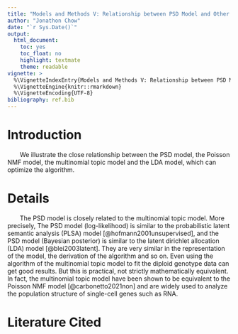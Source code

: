 ```yaml
---
title: "Models and Methods V: Relationship between PSD Model and Other Models"
author: "Jonathon Chow"
date: "`r Sys.Date()`"
output:
  html_document:
    toc: yes
    toc_float: no
    highlight: textmate
    theme: readable
vignette: >
  %\VignetteIndexEntry{Models and Methods V: Relationship between PSD Model and Other Models}
  %\VignetteEngine{knitr::rmarkdown}
  %\VignetteEncoding{UTF-8}
bibliography: ref.bib
---
```


# Introduction

&emsp;&emsp;We illustrate the close relationship between the PSD model, the Poisson NMF model, the multinomial topic model and the LDA model, which can optimize the algorithm.

# Details

&emsp;&emsp;The PSD model is closely related to the multinomial topic model. More precisely, The PSD model (log-likelihood) is similar to the probabilistic latent semantic analysis (PLSA) model [@hofmann2001unsupervised], and the PSD model (Bayesian posterior) is similar to the latent dirichlet allocation (LDA) model [@blei2003latent]. They are very similar in the representation of the model, the derivation of the algorithm and so on. Even using the algorithm of the multinomial topic model to fit the diploid genotype data can get good results. But this is practical, not strictly mathematically equivalent. In fact, the multinomial topic model have been shown to be equivalent to the Poisson NMF model [@carbonetto2021non] and are widely used to analyze the population structure of single-cell genes such as RNA.

# Literature Cited
